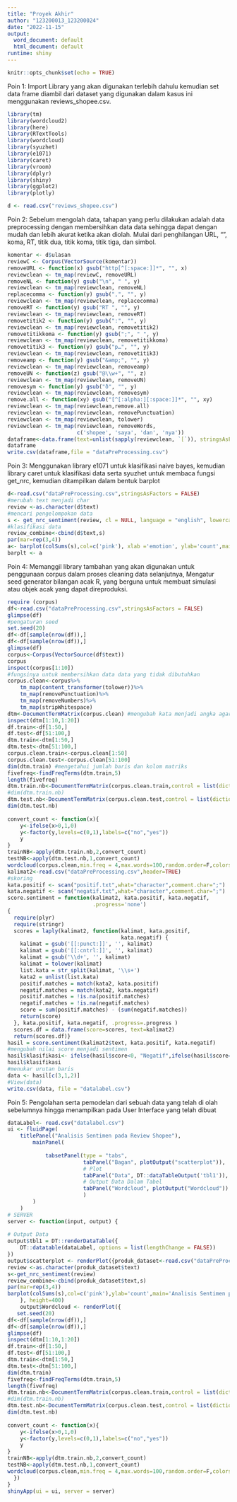 ```yaml
---
title: "Proyek Akhir"
author: "123200013_123200024"
date: "2022-11-15"
output:
  word_document: default
  html_document: default
runtime: shiny
---
```


```r
knitr::opts_chunk$set(echo = TRUE)
```

Poin 1: Import Library yang akan digunakan terlebih dahulu kemudian set data frame
diambil dari dataset yang digunakan dalam kasus ini menggunakan
reviews_shopee.csv.

```r
library(tm)
library(wordcloud2)
library(here)
library(RTextTools)
library(wordcloud)
library(syuzhet)
library(e1071) 
library(caret)
library(vroom)
library(dplyr)
library(shiny)
library(ggplot2)
library(plotly)

d <- read.csv("reviews_shopee.csv")
```

Poin 2: Sebelum mengolah data, tahapan yang perlu dilakukan adalah data
preprocessing dengan membersihkan data data sehingga dapat dengan mudah dan lebih
akurat ketika akan diolah. Mulai dari penghilangan URL, "\n", koma, RT, titik dua, titik
koma, titik tiga, dan simbol.

```r
komentar <- d$ulasan
reviewC <- Corpus(VectorSource(komentar))
removeURL <- function(x) gsub("http[^[:space:]]*", "", x)
reviewclean <- tm_map(reviewC, removeURL)
removeNL <- function(y) gsub("\n", " ", y)
reviewclean <- tm_map(reviewclean, removeNL)
replacecomma <- function(y) gsub(",", "", y)
reviewclean <- tm_map(reviewclean, replacecomma)
removeRT <- function(y) gsub("RT ", "", y)
reviewclean <- tm_map(reviewclean, removeRT)
removetitik2 <- function(y) gsub(":", "", y)
reviewclean <- tm_map(reviewclean, removetitik2)
removetitikkoma <- function(y) gsub(";", " ", y)
reviewclean <- tm_map(reviewclean, removetitikkoma)
removetitik3 <- function(y) gsub("p…", "", y)
reviewclean <- tm_map(reviewclean, removetitik3)
removeamp <- function(y) gsub("&amp;", "", y)
reviewclean <- tm_map(reviewclean, removeamp)
removeUN <- function(z) gsub("@\\w+", "", z)
reviewclean <- tm_map(reviewclean, removeUN)
removesym <- function(y) gsub("ð", "", y)
reviewclean <- tm_map(reviewclean, removesym)
remove.all <- function(xy) gsub("[^[:alpha:][:space:]]*", "", xy)
reviewclean <- tm_map(reviewclean,remove.all)
reviewclean <- tm_map(reviewclean, removePunctuation)
reviewclean <- tm_map(reviewclean, tolower)
reviewclean <- tm_map(reviewclean, removeWords,
                      c('shopee', 'saya', 'dan', 'nya')) 
dataframe<-data.frame(text=unlist(sapply(reviewclean, `[`)), stringsAsFactors=F)
dataframe
write.csv(dataframe,file = "dataPreProcessing.csv")
```

Poin 3: Menggunakan library e1071 untuk klasifikasi naive bayes, kemudian library
caret untuk klasifikasi data serta syuzhet untuk membaca fungsi get_nrc, kemudian
ditampilkan dalam bentuk barplot

```r
d<-read.csv("dataPreProcessing.csv",stringsAsFactors = FALSE) 
#merubah text menjadi char 
review <-as.character(d$text) 
#mencari pengelompokan data
s <- get_nrc_sentiment(review, cl = NULL, language = "english", lowercase = TRUE)
#klasifikasi data
review_combine<-cbind(d$text,s)
par(mar=rep(3,4))
a<- barplot(colSums(s),col=c('pink'), xlab ='emotion', ylab='count',main='Analisis Sentimen')
barplt <- a
```

Poin 4: Memanggil library tambahan yang akan digunakan untuk penggunaan corpus dalam proses cleaning data selanjutnya, 
Mengatur seed generator bilangan acak R,
yang berguna untuk membuat simulasi atau objek acak yang dapat direproduksi.

```r
require (corpus)
df<-read.csv("dataPreProcessing.csv",stringsAsFactors = FALSE)
glimpse(df)
#pengaturan seed
set.seed(20)
df<-df[sample(nrow(df)),]
df<-df[sample(nrow(df)),]
glimpse(df)
corpus<-Corpus(VectorSource(df$text))
corpus
inspect(corpus[1:10])
#fungsinya untuk membersihkan data data yang tidak dibutuhkan 
corpus.clean<-corpus%>%
    tm_map(content_transformer(tolower))%>%
    tm_map(removePunctuation)%>%
    tm_map(removeNumbers)%>%
    tm_map(stripWhitespace)
dtm<-DocumentTermMatrix(corpus.clean) #mengubah kata menjadi angka agar tau jumlah kata yg sering digunakan
inspect(dtm[1:10,1:20])
df.train<-df[1:50,]
df.test<-df[51:100,]                                            
dtm.train<-dtm[1:50,]
dtm.test<-dtm[51:100,]
corpus.clean.train<-corpus.clean[1:50]
corpus.clean.test<-corpus.clean[51:100]
dim(dtm.train) #mengetahui jumlah baris dan kolom matriks
fivefreq<-findFreqTerms(dtm.train,5)
length(fivefreq)
dtm.train.nb<-DocumentTermMatrix(corpus.clean.train,control = list(dictionary=fivefreq))
#dim(dtm.train.nb)
dtm.test.nb<-DocumentTermMatrix(corpus.clean.test,control = list(dictionary=fivefreq))
dim(dtm.test.nb)
 
convert_count <- function(x){
    y<-ifelse(x>0,1,0)
    y<-factor(y,levels=c(0,1),labels=c("no","yes"))
    y
}
trainNB<-apply(dtm.train.nb,2,convert_count)
testNB<-apply(dtm.test.nb,1,convert_count)
wordcloud(corpus.clean,min.freq = 4,max.words=100,random.order=F,colors=brewer.pal(8,"Dark2"))
kalimat2<-read.csv("dataPreProcessing.csv",header=TRUE)
#skoring
kata.positif <- scan("positif.txt",what="character",comment.char=";")
kata.negatif <- scan("negatif.txt",what="character",comment.char=";")
score.sentiment = function(kalimat2, kata.positif, kata.negatif,
                           .progress='none')
{
  require(plyr)
  require(stringr)
  scores = laply(kalimat2, function(kalimat, kata.positif,
                                    kata.negatif) {
    kalimat = gsub('[[:punct:]]', '', kalimat)
    kalimat = gsub('[[:cntrl:]]', '', kalimat)
    kalimat = gsub('\\d+', '', kalimat)
    kalimat = tolower(kalimat)
    list.kata = str_split(kalimat, '\\s+')
    kata2 = unlist(list.kata)
    positif.matches = match(kata2, kata.positif)
    negatif.matches = match(kata2, kata.negatif)
    positif.matches = !is.na(positif.matches)
    negatif.matches = !is.na(negatif.matches)
    score = sum(positif.matches) - (sum(negatif.matches))
    return(score)
  }, kata.positif, kata.negatif, .progress=.progress )
  scores.df = data.frame(score=scores, text=kalimat2)
  return(scores.df)}
hasil = score.sentiment(kalimat2$text, kata.positif, kata.negatif)
#mengubah nilai score menjadi sentimen
hasil$klasifikasi<- ifelse(hasil$score<0, "Negatif",ifelse(hasil$score==0,"Netral","Positif"))
hasil$klasifikasi
#menukar urutan baris
data <- hasil[c(3,1,2)]
#View(data)
write.csv(data, file = "datalabel.csv")
```

Poin 5: Pengolahan serta pemodelan dari sebuah data yang telah di olah sebelumnya
hingga menampilkan pada User Interface yang telah dibuat

```r
dataLabel<- read.csv("datalabel.csv")
ui <- fluidPage(
    titlePanel("Analisis Sentimen pada Review Shopee"),
        mainPanel(
            
            tabsetPanel(type = "tabs",
                        tabPanel("Bagan", plotOutput("scatterplot")), 
                        # Plot
                        tabPanel("Data", DT::dataTableOutput('tbl1')),
                        # Output Data Dalam Tabel
                        tabPanel("Wordcloud", plotOutput("Wordcloud"))
                        )
        )
    )
# SERVER
server <- function(input, output) {
    
# Output Data
output$tbl1 = DT::renderDataTable({
    DT::datatable(dataLabel, options = list(lengthChange = FALSE))
})
output$scatterplot <- renderPlot({produk_dataset<-read.csv("dataPreProcessing.csv",stringsAsFactors = FALSE)
review <-as.character(produk_dataset$text)
s<-get_nrc_sentiment(review)
review_combine<-cbind(produk_dataset$text,s)
par(mar=rep(3,4))
barplot(colSums(s),col=c('pink'),ylab='count',main='Analisis Sentimen pada Review Shopee')
    }, height=400)
    output$Wordcloud <- renderPlot({
   set.seed(20)
df<-df[sample(nrow(df)),]
df<-df[sample(nrow(df)),]
glimpse(df)
inspect(dtm[1:10,1:20])
df.train<-df[1:50,]
df.test<-df[51:100,]
dtm.train<-dtm[1:50,]
dtm.test<-dtm[51:100,]
dim(dtm.train)
fivefreq<-findFreqTerms(dtm.train,5)
length(fivefreq)
dtm.train.nb<-DocumentTermMatrix(corpus.clean.train,control = list(dictionary=fivefreq))
#dim(dtm.train.nb)
dtm.test.nb<-DocumentTermMatrix(corpus.clean.test,control = list(dictionary=fivefreq))
dim(dtm.test.nb)
 
convert_count <- function(x){
    y<-ifelse(x>0,1,0)
    y<-factor(y,levels=c(0,1),labels=c("no","yes"))
    y
}
trainNB<-apply(dtm.train.nb,2,convert_count)
testNB<-apply(dtm.test.nb,1,convert_count)
wordcloud(corpus.clean,min.freq = 4,max.words=100,random.order=F,colors=brewer.pal(8,"Dark2"))
  })
}
shinyApp(ui = ui, server = server)
```

